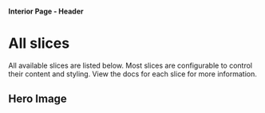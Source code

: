 
<Meta title="Interior Pages/Header/All slices" />

#### Interior Page - Header

# All slices

All available slices are listed below. Most slices are configurable to control
their content and styling. View the docs for each slice for more information.

## Hero Image

<Canvas withSource="none">
  <Story id="interior-pages-header-heroimage--with-background-image" />
</Canvas>
